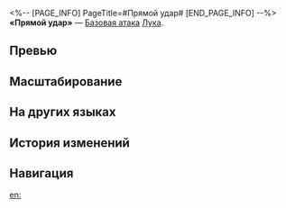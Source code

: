 <%-- [PAGE_INFO]
PageTitle=#Прямой удар#
[END_PAGE_INFO] --%>
{{Навык Инфобокс
|Название         = Прямой удар
|Изображение      = Навык Прямой удар.png
|Персонаж         = Лука
|Тип              = Базовая атака
|Тэг              = Одиночная атака
|УронСтойк        = 10
|ЭнергияГен       = 20
|Энергия          = 
|Длительность     = 
|Описание         = Наносит выбранному противнику физический урон, равный {{Цвет|Выделенный|50%—110%}} от силы атаки Луки.
|Свойство1        = 
|Масштабирование1 = 
}}
'''«Прямой удар»''' — [[Базовая атака]] [[Лука]].

==Превью==
{{Превью
|Файл = Прямой удар Превью
}}

==Масштабирование==
{{Масштабирование навыка|тип=Базовая атака
|50%;60%;70%;80%;90%;100%;110%;120%;130%;140%
}}

==На других языках==
{{На других языках
|en   = Direct Punch
|zhs  = 直冲拳
|zht  = 直衝拳
|ja   = {{Rubi|裂地拳|れっちけん}}
|ko   = 돌격 펀치
|es   = Puño certero
|fr   = Direct du droit
|ru   = Прямой удар
|th   = Direct Punch
|vi   = Nắm Đấm Trực Diện
|de   = Gerader Haken
|id   = Direct Punch
|pt   = Punho Certeiro
}}

==История изменений==
{{История изменений|3.5}}

==Навигация==
{{Навык Навбокс|Лука}}

[[en:]]